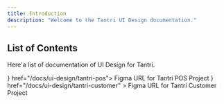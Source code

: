 ```yaml
---
title: Introduction
description: "Welcome to the Tantri UI Design documentation."
---
```


## List of Contents

Here'a list of documentation of UI Design for Tantri.


<Cards>
  <Card title="Tantri POS" icon={<Figma />} href="/docs/ui-design/tantri-pos">
    Figma URL for Tantri POS Project
  </Card>
  <Card
    title="Tantri Customer"
    icon={<Figma />}
    href="/docs/ui-design/tantri-customer"
  >
    Figma URL for Tantri Customer Project
  </Card>
</Cards>

